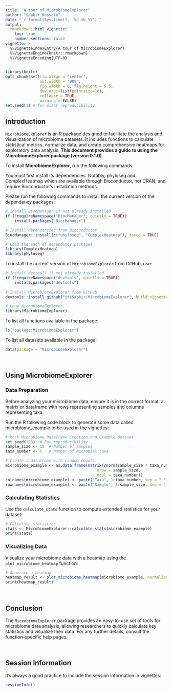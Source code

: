 ```yaml
---
title: "A tour of MicrobiomeExplorer"
author: "Sabbir Hossain"
date: "`r format(Sys.time(), '%d %b %Y')`"
output: 
  rmarkdown::html_vignette:
    toc: true
    number_sections: false
vignette: >
  %\VignetteIndexEntry{A tour of MicrobiomeExplorer}
  %\VignetteEngine{knitr::rmarkdown}
  %\VignetteEncoding{UTF-8}
---
```



```r
library(knitr)
opts_chunk$set(fig.align = "center", 
               out.width = "90%",
               fig.width = 6, fig.height = 5.5,
               dev.args=list(pointsize=10),
               collapse = TRUE,
               warning = FALSE)
set.seed(1) # for exact reproducibility
```

## Introduction

`MicrobiomeExplorer` is an R package designed to facilitate the analysis and 
visualization of microbiome datasets. It includes functions to calculate 
statistical metrics, normalize data, and create comprehensive heatmaps for 
exploratory data analysis. 
**This document provides a guide to using the MicrobiomeExplorer package (version 0.1.0)**.

To install **MicrobiomeExplorer**, run the following commands:

You must first install its dependencies. Notably, phyloseq and ComplexHeatmap 
which are available through Bioconductor, not CRAN, and require Bioconductor's 
installation methods.

Please run the following commands to install the current version of the 
dependency packages:

```r
# Install BiocManager if not already installed
if (!requireNamespace("BiocManager", quietly = TRUE))
    install.packages("BiocManager")

# Install dependencies from Bioconductor
BiocManager::install(c("phyloseq", "ComplexHeatmap"), force = TRUE)

# Load the each of dependancy packages
library(ComplexHeatmap)
library(phyloseq)
```

To install the current version of `MicrobiomeExplorer` from GitHub, use:
```r
# Install devtools if not already installed
if (!requireNamespace("devtools", quietly = TRUE))
    install.packages("devtools")
    
# Install MicrobiomeExplorer from GitHub
devtools::install_github("itsSabbir/MicrobiomeExplorer", build_vignettes = TRUE)

# Load MicrobiomeExplorer
library(MicrobiomeExplorer)

```

To list all functions available in the package:
``` r
ls("package:MicrobiomeExplorer")
```

To list all datasets available in the package:
``` r
data(package = "MicrobiomeExplorer")
```

<br>

## Using MicrobiomeExplorer

### Data Preparation

Before analyzing your microbiome data, ensure it is in the correct format: 
a matrix or dataframe with rows representing samples and columns representing 
taxa.

Run the R following code block to generate some data called microbiome_example 
to be used in the vignettes:

```r
# Mock Microbiome Dataframe Creation and Example dataset
set.seed(123)  # For reproducibility
sample_size <- 10  # Number of samples
taxa_number <- 5   # Number of microbial taxa

# Create a dataframe with random counts
microbiome_example <- as.data.frame(matrix(rnorm(sample_size * taxa_number, mean = 10, sd = 5),
                                        nrow = sample_size,
                                        ncol = taxa_number))
colnames(microbiome_example) <- paste("Taxa", 1:taxa_number, sep = "_")
rownames(microbiome_example) <- paste("Sample", 1:sample_size, sep = "_")
```

### Calculating Statistics

Use the `calculate_stats` function to compute extended statistics for your dataset:

``` r
# Calculate statistics
stats <- MicrobiomeExplorer::calculate_stats(microbiome_example)
print(stats)
```

### Visualizing Data

Visualize your microbiome data with a heatmap using the `plot_microbiome_heatmap` function:

``` r
# Generate a heatmap
heatmap_result <- plot_microbiome_heatmap(microbiome_example, normalize = TRUE)
print(heatmap_result)
```

<br>

## Conclusion

The `MicrobiomeExplorer` package provides an easy-to-use set of tools for 
microbiome data analysis, allowing researchers to quickly calculate key 
statistics and visualize their data. For any further details, consult the 
function-specific help pages.

<br>

## Session Information

It's always a good practice to include the session information in vignettes:

```r
sessionInfo()
```
